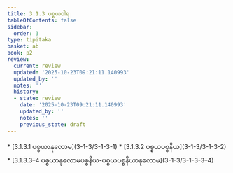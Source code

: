 ```yaml
---
title: 3.1.3 ပစ္စယဝါရ
tableOfContents: false
sidebar:
  order: 3
type: tipitaka
basket: ab
book: p2
review:
  current: review
  updated: '2025-10-23T09:21:11.140993'
  updated_by: ''
  notes: ''
  history:
  - state: review
    date: '2025-10-23T09:21:11.140993'
    updated_by: ''
    notes: ''
    previous_state: draft
---
```



<ReviewStatus review={frontmatter.review} showDetails={true} />

<HypothesisAnnotation frontmatter={frontmatter} />

<DynamicBreadcrumb />



<TableOfContents book="p2" section="3.1.3">
* [3.1.3.1 ပစ္စယာနုလောမ](3-1-3/3-1-3-1)
* [3.1.3.2 ပစ္စယပစ္စနီယ](3-1-3/3-1-3-2)
* [3.1.3.3–4 ပစ္စယာနုလောမပစ္စနီယ-ပစ္စယပစ္စနီယာနုလောမ](3-1-3/3-1-3-3–4)
</TableOfContents>